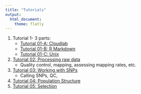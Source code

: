 ```yaml
---
title: "Tutorials"
output:
  html_document:
    theme: flatly
---
```


1. Tutorial 1- 3 parts:
    - [Tutorial 01-A: Cloudlab](./Tutorials/cloudlab.html)
    - [Tutorial 01-B: R Markdown](./Tutorials/Tutorial_01_RMarkdown.html)
    - [Tutorial 01-C: Unix](./Tutorials/Tutorial_01_unix.html)
2. [Tutorial 02: Processing raw data](./Tutorials/Tutorial_02_RAW_data.html)
    - Quality control, mapping, assessing mapping rates, etc. 
3. [Tutorial 03: Working with SNPs](./Tutorials/Tutorial_03_SNP_data.html)
    - Calling SNPs, QC, 
4. [Tutorial 04: Population Structure](./Tutorials/Tutorial_04_Population_structure.html)
5. [Tutorial 05: Selection](./Tutorials/Tutorial_05_selection.html)
